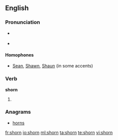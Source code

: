 ==English==

===Pronunciation===
* {{a|US}} {{IPA|/ʃoʊrn/|/ʃɔrn/}}
* {{rhymes|ɔː(r)n}}

====Homophones====
* [[Sean]], [[Shawn]], [[Shaun]] (in some accents)

===Verb===
'''shorn'''

# {{past of|shear}}

===Anagrams===
* [[horns]]

[[fr:shorn]]
[[io:shorn]]
[[ml:shorn]]
[[ta:shorn]]
[[te:shorn]]
[[vi:shorn]]